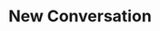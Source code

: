 ---
title: "New Conversation"
description: "Start a new conversation with an agent."
openapi: post /agent/{agentName}/conversation
---